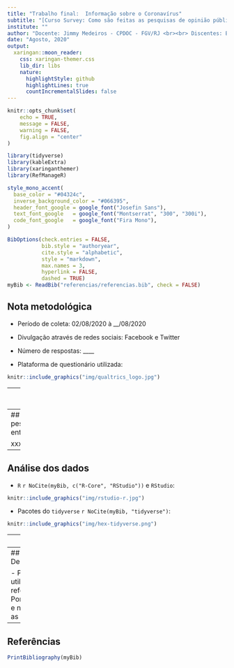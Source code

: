 ```yaml
---
title: "Trabalho final:  Informação sobre o Coronavírus"
subtitle: "[Curso Survey: Como são feitas as pesquisas de opinião pública no Brasil](https://cpdoc.fgv.br/curso-survey) "
institute: ""
author: "Docente: Jimmy Medeiros - CPDOC - FGV/RJ <br><br> Discentes: Beatriz Milz, Ivan Ramalho, Lucas Lemos, Pedro Vitorino, Samuel Maia"
date: "Agosto, 2020"
output:
  xaringan::moon_reader:
    css: xaringan-themer.css
    lib_dir: libs
    nature:
      highlightStyle: github
      highlightLines: true
      countIncrementalSlides: false
---
```


```r
knitr::opts_chunk$set(
	echo = TRUE,
	message = FALSE,
	warning = FALSE,
	fig.align = "center"
)
```

```r
library(tidyverse) 
library(kableExtra)
library(xaringanthemer)
library(RefManageR)
```

```r
style_mono_accent(
  base_color = "#04324c",
  inverse_background_color = "#066395",
  header_font_google = google_font("Josefin Sans"),
  text_font_google   = google_font("Montserrat", "300", "300i"),
  code_font_google   = google_font("Fira Mono"),
)

```

```r
BibOptions(check.entries = FALSE,
           bib.style = "authoryear",
           cite.style = "alphabetic",
           style = "markdown",
           max.names = 3,
           hyperlink = FALSE,
           dashed = TRUE)
myBib <- ReadBib("referencias/referencias.bib", check = FALSE)
```

## Nota metodológica


- Período de coleta: 02/08/2020 à __/08/2020

- Divulgação através de redes sociais: Facebook e Twitter

- Número de respostas: ____

- Plataforma de questionário utilizada: 

```r
knitr::include_graphics("img/qualtrics_logo.jpg")
```





---
class: middle

# Exemplo da plataforma

## Qualtrics

```r
knitr::include_graphics("img/foto-survey.jfif")
```

---
## Perfil das pessoas entrevistadas

xxx


---
## Análise dos dados

- `R` `r NoCite(myBib, c("R-Core", "RStudio"))` e `RStudio`:

```r
knitr::include_graphics("img/rstudio-r.jpg")
```

- Pacotes do `tidyverse` `r NoCite(myBib, "tidyverse")`:

```r
knitr::include_graphics("img/hex-tidyverse.png")
```

---
## Resultados

xxx


---
## Desafios/Aprendizados

- Pergunta sobre sexo: utilizamos como referência o IBGE. Porém não foi inclusivo e não abrange todas as possibilidades.


---
## Referências


```r
PrintBibliography(myBib)
```
